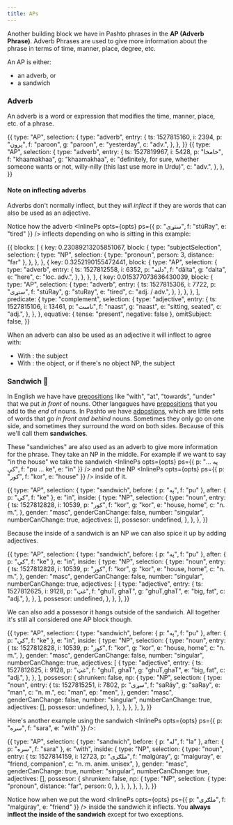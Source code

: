 ```yaml
---
title: APs
---
```



Another building block we have in Pashto phrases in the **AP (Adverb Phrase)**. Adverb Phrases are used to give more information about the phrase in terms of time, manner, place, degree, etc.

An AP is either:

- an adverb, or
- a sandwich

### Adverb

An adverb is a word or expression that modifies the time, manner, place, etc. of a phrase.

<EditableBlock opts={opts}>
  {{
    type: "AP",
    selection: {
      type: "adverb",
      entry: {
        ts: 1527815160,
        i: 2394,
        p: "پرون",
        f: "paroon",
        g: "paroon",
        e: "yesterday",
        c: "adv.",
      },
    },
  }}
</EditableBlock>

<EditableBlock opts={opts}>
  {{
    type: "AP",
    selection: {
      type: "adverb",
      entry: {
        ts: 1527819967,
        i: 5428,
        p: "خامخا",
        f: "khaamakhaa",
        g: "khaamakhaa",
        e: "definitely, for sure, whether someone wants or not, willy-nilly (this last use more in Urdu)",
        c: "adv.",
      },
    },
  }}
</EditableBlock>

#### Note on inflecting adverbs

Adverbs don't normally inflect, but they _will inflect_ if they are words that can also be used as an adjective.

Notice how the adverb <InlinePs opts={opts} ps={{ p: "ستړی", f: "stúRay", e: "tired" }} /> inflects depending on who is sitting in this example:

<EditableEPEx opts={opts} hideOmitSubject>
  {{
    blocks: [
      {
        key: 0.23089213205851067,
        block: {
          type: "subjectSelection",
          selection: {
            type: "NP",
            selection: { type: "pronoun", person: 3, distance: "far" },
          },
        },
      },
      {
        key: 0.3252190155472441,
        block: {
          type: "AP",
          selection: {
            type: "adverb",
            entry: {
              ts: 1527812558,
              i: 6352,
              p: "دلته",
              f: "dălta",
              g: "dalta",
              e: "here",
              c: "loc. adv.",
            },
          },
        },
      },
      {
        key: 0.015377073636430039,
        block: {
          type: "AP",
          selection: {
            type: "adverb",
            entry: {
              ts: 1527815306,
              i: 7722,
              p: "ستړی",
              f: "stúRay",
              g: "stuRay",
              e: "tired",
              c: "adj. / adv.",
            },
          },
        },
      },
    ],
    predicate: {
        type: "complement",
        selection: {
          type: "adjective",
          entry: {
            ts: 1527815106,
            i: 13461,
            p: "ناست",
            f: "naast",
            g: "naast",
            e: "sitting, seated",
            c: "adj.",
          },
        },
      },
    equative: { tense: "present", negative: false },
    omitSubject: false,
  }}
</EditableEPEx>

When an adverb can also be used as an adjective it will inflect to agree with:

- With <EP text="EPs" />: the subject
- With <VP text="VPs" />: the object, or if there's no object NP, the subject

### Sandwich 🥪

In English we have have [prepositions](https://en.wikipedia.org/wiki/Preposition_and_postposition) like "with", "at", "towards", "under" that we put _in front_ of nouns. Other langagues have [prepositions](https://en.wikipedia.org/wiki/Preposition_and_postposition) that you add to the _end_ of nouns. In Pashto we have [adpostions](https://en.wikipedia.org/wiki/Preposition_and_postposition), which are little sets of words that go _in front and behind_ nouns. Sometimes they only go on one side, and sometimes they surround the word on both sides. Because of this we'll call them **sandwiches**.

These "sandwiches" are also used as an adverb to give more information for the phrase. They take an <Link to="/phrase-structure/np/">NP</Link> in the middle. For example if we want to say "in the house" we take the sandwich <InlinePs opts={opts} ps={{ p: "په ... کې", f: "pu ... ke", e: "in" }} /> and put the NP <InlinePs opts={opts} ps={{ p: "کور", f: "kor", e: "house" }} /> inside of it.

<EditableBlock opts={opts}>
  {{
    type: "AP",
    selection: {
      type: "sandwich",
      before: { p: "په", f: "pu" },
      after: { p: "کې", f: "ke" },
      e: "in",
      inside: {
        type: "NP",
        selection: {
          type: "noun",
          entry: {
            ts: 1527812828,
            i: 10539,
            p: "کور",
            f: "kor",
            g: "kor",
            e: "house, home",
            c: "n. m.",
          },
          gender: "masc",
          genderCanChange: false,
          number: "singular",
          numberCanChange: true,
          adjectives: [],
          possesor: undefined,
        },
      },
    },
  }}
</EditableBlock>

Because the inside of a sandwich is an <Link to="/phrase-structure/np/">NP</Link> we can also spice it up by adding adjectives.

<EditableBlock opts={opts}>
  {{
    type: "AP",
    selection: {
      type: "sandwich",
      before: { p: "په", f: "pu" },
      after: { p: "کې", f: "ke" },
      e: "in",
      inside: {
        type: "NP",
        selection: {
          type: "noun",
          entry: {
            ts: 1527812828,
            i: 10539,
            p: "کور",
            f: "kor",
            g: "kor",
            e: "house, home",
            c: "n. m.",
          },
          gender: "masc",
          genderCanChange: false,
          number: "singular",
          numberCanChange: true,
          adjectives: [
            {
              type: "adjective",
              entry: {
                ts: 1527812625,
                i: 9128,
                p: "غټ",
                f: "ghuT, ghaT",
                g: "ghuT,ghaT",
                e: "big, fat",
                c: "adj.",
              },
            },
          ],
          possesor: undefined,
        },
      },
    },
  }}
</EditableBlock>

We can also add a possesor it hangs outside of the sandwich. All together it's still all considered one AP block though.

<EditableBlock opts={opts}>
  {{
    type: "AP",
    selection: {
      type: "sandwich",
      before: { p: "په", f: "pu" },
      after: { p: "کې", f: "ke" },
      e: "in",
      inside: {
        type: "NP",
        selection: {
          type: "noun",
          entry: {
            ts: 1527812828,
            i: 10539,
            p: "کور",
            f: "kor",
            g: "kor",
            e: "house, home",
            c: "n. m.",
          },
          gender: "masc",
          genderCanChange: false,
          number: "singular",
          numberCanChange: true,
          adjectives: [
            {
              type: "adjective",
              entry: {
                ts: 1527812625,
                i: 9128,
                p: "غټ",
                f: "ghuT, ghaT",
                g: "ghuT,ghaT",
                e: "big, fat",
                c: "adj.",
              },
            },
          ],
          possesor: {
            shrunken: false,
            np: {
              type: "NP",
              selection: {
                type: "noun",
                entry: {
                  ts: 1527815251,
                  i: 7802,
                  p: "سړی",
                  f: "saRáy",
                  g: "saRay",
                  e: "man",
                  c: "n. m.",
                  ec: "man",
                  ep: "men",
                },
                gender: "masc",
                genderCanChange: false,
                number: "singular",
                numberCanChange: true,
                adjectives: [],
                possesor: undefined,
              },
            },
          },
        },
      },
    },
  }}
</EditableBlock>

Here's another example using the sandwich <InlinePs opts={opts} ps={{ p: "سره", f: "sara", e: "with" }} />:

<EditableBlock opts={opts}>
  {{
    type: "AP",
    selection: {
      type: "sandwich",
      before: { p: "له", f: "la" },
      after: { p: "سره", f: "sara" },
      e: "with",
      inside: {
        type: "NP",
        selection: {
          type: "noun",
          entry: {
            ts: 1527814159,
            i: 12723,
            p: "ملګری",
            f: "malgúray",
            g: "malguray",
            e: "friend, companion",
            c: "n. m. anim. unisex",
          },
          gender: "masc",
          genderCanChange: true,
          number: "singular",
          numberCanChange: true,
          adjectives: [],
          possesor: {
            shrunken: false,
            np: {
              type: "NP",
              selection: {
                type: "pronoun",
                distance: "far",
                person: 0,
              },
            },
          },
        },
      },
    },
  }}
</EditableBlock>

Notice how when we put the word <InlinePs opts={opts} ps={{ p: "ملګری", f: "malgúray", e: "friend" }} /> inside the sandwich it <Link to="/inflection/inflection-intro/">inflects</Link>. You <strong>always inflect the inside of the sandwich</strong> except for <Link to="/inflection/inflection-patterns/#exceptions">two exceptions</Link>.
